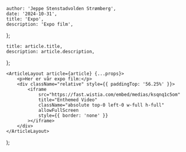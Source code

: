 
    author: 'Jeppe Stenstadvolden Strømberg',
    date: '2024-10-31',
    title: 'Expo',
    description: 'Expo film',
};

    title: article.title,
    description: article.description,
};

    <ArticleLayout article={article} {...props}>
        <p>Her er vår expo film:</p>
        <div className="relative" style={{ paddingTop: '56.25%' }}>
            <iframe
                src="https://fast.wistia.com/embed/medias/ksqnq1c5om"
                title="Enthemed Video"
                className="absolute top-0 left-0 w-full h-full"
                allowFullScreen
                style={{ border: 'none' }}
            ></iframe>
        </div>
    </ArticleLayout>
);

